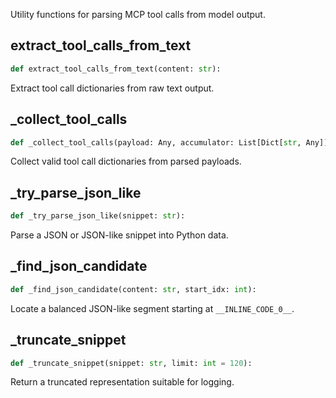 <a id="camel.parsers.mcp_tool_call_parser"></a>

Utility functions for parsing MCP tool calls from model output.

<a id="camel.parsers.mcp_tool_call_parser.extract_tool_calls_from_text"></a>

## extract_tool_calls_from_text

```python
def extract_tool_calls_from_text(content: str):
```

Extract tool call dictionaries from raw text output.

<a id="camel.parsers.mcp_tool_call_parser._collect_tool_calls"></a>

## _collect_tool_calls

```python
def _collect_tool_calls(payload: Any, accumulator: List[Dict[str, Any]]):
```

Collect valid tool call dictionaries from parsed payloads.

<a id="camel.parsers.mcp_tool_call_parser._try_parse_json_like"></a>

## _try_parse_json_like

```python
def _try_parse_json_like(snippet: str):
```

Parse a JSON or JSON-like snippet into Python data.

<a id="camel.parsers.mcp_tool_call_parser._find_json_candidate"></a>

## _find_json_candidate

```python
def _find_json_candidate(content: str, start_idx: int):
```

Locate a balanced JSON-like segment starting at `__INLINE_CODE_0__`.

<a id="camel.parsers.mcp_tool_call_parser._truncate_snippet"></a>

## _truncate_snippet

```python
def _truncate_snippet(snippet: str, limit: int = 120):
```

Return a truncated representation suitable for logging.
